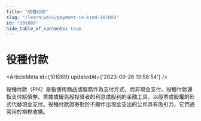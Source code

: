 ```yaml
---
title: "役種付款"
slug: "/learn/wiki/payment-in-kind-101089"
id: "101089"
hide_table_of_contents: true
---
```



# 役種付款

<ArticleMeta id={101089} updatedAt={'2023-09-26 13:58:54'} />
<div className='border-solid border-b border-t-0 my-4 border-[var(--ifm-color-gray-300)]' />

役種付款（PIK）是指使用商品或服務作為支付方式，而非現金支付。役種付款還指支付給債券、票據或優先股投資者的利息或股利的金融工具，以股票或股權的形式代替現金支付。役種付款證券對於不願作出現金支出的公司具有吸引力，它們通常用於槓桿收購。
